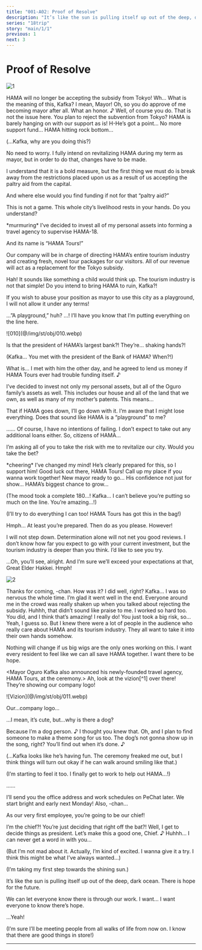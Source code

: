 ```yaml
---
title: "001-A02: Proof of Resolve"
description: "It’s like the sun is pulling itself up out of the deep, dark ocean. There is hope for the future."
series: "18trip"
story: "main/1/1"
previous: 1
next: 3
---
```



# Proof of Resolve

<Divider loc="Ceremony Grounds" />

![1](1.jpg)

<Bubble character="Kafka">
HAMA will no longer be accepting the subsidy from Tokyo!
</Bubble>

<Bubble character="Hakkei">
Wh… What is the meaning of this, Kafka? I mean, Mayor!
</Bubble>

<Bubble character="Kafka">
Oh, so you do approve of me becoming mayor after all. What an honor.&nbsp;♪ Well, of course you do.
</Bubble>

<Bubble character="Hakkei">
That is not the issue here. You plan to reject the subvention from Tokyo? HAMA is barely hanging on with our support as is!
</Bubble>

<Bubble character="Hama Citizen A">
H-He’s got a point…
</Bubble>

<Bubble character="Hama Citizen D">
No more support fund… HAMA hitting rock bottom…
</Bubble>

<Bubble mc>
<p class="t">(...Kafka, why are you doing this?)</p>
</Bubble>

<Bubble character="Kafka">
No need to worry. I fully intend on revitalizing HAMA during my term as mayor, but in order to do that, changes have to be made.

I understand that it is a bold measure, but the first thing we must do is break away from the restrictions placed upon us as a result of us accepting the paltry aid from the capital.
</Bubble>

<Bubble character="Hakkei">
And where else would you find funding if not for that “paltry aid?”

This is not a game. This whole city’s livelihood rests in your hands. Do you understand?
</Bubble>

<Narration>
&ast;murmuring&ast;
</Narration>

<Bubble character="Kafka">
I’ve decided to invest all of my personal assets into forming a travel agency to supervise HAMA-18.

And its name is “HAMA Tours!”

Our company will be in charge of directing HAMA’s entire tourism industry and creating fresh, novel tour packages for our visitors. All of our revenue will act as a replacement for the Tokyo subsidy.
</Bubble>

<Bubble character="Hakkei">
Hah! It sounds like something a child would think up. The tourism industry is not that simple! Do you intend to bring HAMA to ruin, Kafka?!

If you wish to abuse your position as mayor to use this city as a playground, I will not allow it under any terms!
</Bubble>

<Bubble character="Kafka">
…”A playground,” huh?
</Bubble>

<Bubble character="Hakkei">
…!
</Bubble>

<Bubble character="Kafka">
I’ll have you know that I’m putting everything on the line here.
</Bubble>

<p class="obj">![010](@/img/st/obj/010.webp)</p>

<Bubble character="Hama Citizen A">
Is that the president of HAMA’s largest bank?! They’re… shaking hands?!
</Bubble>

<Bubble mc>
<p class="t">(Kafka… You met with the president of the Bank of HAMA? When?!)</p>
</Bubble>

<Bubble character="Hakkei">
What is…
</Bubble>

<Bubble character="Kafka">
I met with him the other day, and he agreed to lend us money if HAMA Tours ever had trouble funding itself.&nbsp;♪

I’ve decided to invest not only my personal assets, but all of the Oguro family’s assets as well. This includes our house and all of the land that we own, as well as many of my mother’s patents. This means…

That if HAMA goes down, I’ll go down with it. I’m aware that I might lose everything. Does that sound like HAMA is a “playground” to me?
</Bubble>

<Bubble character="Hakkei">
……
</Bubble>

<Bubble character="Kafka">
Of course, I have no intentions of failing. I don’t expect to take out any additional loans either. So, citizens of HAMA…

I’m asking all of you to take the risk with me to revitalize our city. Would you take the bet?
</Bubble>

<Narration>
&ast;cheering&ast;
</Narration>

<Bubble character="Hama Citizen B">
I’ve changed my mind! He’s clearly prepared for this, so I support him!
</Bubble>

<Bubble character="Hama Citizen C">
Good luck out there, HAMA Tours! Call up my place if you wanna work together!
</Bubble>

<Bubble character="Hama Citizen D">
New mayor ready to go… His confidence not just for show… HAMA’s biggest chance to grow…
</Bubble>

<Bubble mc>
<p class="t">(The mood took a complete 180…! Kafka… I can’t believe you’re putting so much on the line. You’re amazing…!)</p>

<p class="t">(I’ll try to do everything I can too! HAMA Tours has got this in the bag!)</p>
</Bubble>

<Bubble character="Hakkei">
Hmph… At least you’re prepared. Then do as you please. However!

I will not step down. Determination alone will not net you good reviews. I don’t know how far you expect to go with your current investment, but the tourism industry is deeper than you think. I’d like to see you try.
</Bubble>

<Bubble character="Kafka">
…Oh, you’ll see, alright. And I’m sure we’ll exceed your expectations at that, Great Elder Hakkei.
</Bubble>

<Bubble character="Hakkei">
Hmph!
</Bubble>

<Divider loc="HAMA Streets" />

![2](2.jpg)

<Bubble character="Kafka">
Thanks for coming, <Name first/>-chan. How was it? I did well, right?
</Bubble>

<Bubble mc>
Kafka… I was so nervous the whole time. I’m glad it went well in the end. Everyone around me in the crowd was really shaken up when you talked about rejecting the subsidy.
</Bubble>

<Bubble character="Kafka">
Huhhh, that didn’t sound like praise to me. I worked so hard too.
</Bubble>

<Bubble mc>
You did, and I think that’s amazing! I really do! You just took a big risk, so…
</Bubble>

<Bubble character="Kafka">
Yeah, I guess so. But I knew there were a lot of people in the audience who really care about HAMA and its tourism industry. They all want to take it into their own hands somehow.

Nothing will change if us big wigs are the only ones working on this. I want every resident to feel like we can all save HAMA together. I want there to be hope.
</Bubble>

<Bubble character="News Reporter">
&lt;&NoBreak;Mayor Oguro Kafka also announced his newly-founded travel agency, HAMA Tours, at the ceremony.&NoBreak;&gt;
</Bubble>

<Bubble character="Kafka">
Ah, look at the vizion[^1] over there! They’re showing our company logo!
</Bubble>

<p class="obj">![Vizion](@/img/st/obj/011.webp)</p>

<Bubble mc>
Our…company logo…

…I mean, it’s cute, but…why is there a dog?
</Bubble>

<Bubble character="Kafka">
Because I’m a dog person.&nbsp;♪ I thought you knew that. Oh, and I plan to find someone to make a theme song for us too.
</Bubble>

<Bubble mc>
The dog’s not gonna show up in the song, right?
</Bubble>

<Bubble character="Kafka">
You’ll find out when it’s done.&nbsp;♪
</Bubble>

<Bubble mc>
<p class="t">(...Kafka looks like he’s having fun. The ceremony freaked me out, but I think things will turn out okay if he can walk around smiling like that.)</p>

<p class="t">(I’m starting to feel it too. I finally get to work to help out HAMA…!)</p>
</Bubble>

<Bubble character="Kafka">
……

I’ll send you the office address and work schedules on PeChat later. We start bright and early next Monday! Also, <Name first />-chan…

As our very first employee, you’re going to be our chief!
</Bubble>

<Bubble mc>
I’m the chief?! You’re just deciding that right off the bat?!
</Bubble>

<Bubble character="Kafka">
Well, I get to decide things as president. Let’s make this a good one, Chief.&nbsp;♪
</Bubble>

<Bubble mc>
Huhhh… I can never get a word in with you…

<p class="t">(But I’m not mad about it. Actually, I’m kind of excited. I wanna give it a try. I think this might be what I’ve always wanted…)</p>

<p class="t">(I’m taking my first step towards the shining sun.)</p>
</Bubble>

<Bubble character="Kafka">
It’s like the sun is pulling itself up out of the deep, dark ocean. There is hope for the future.

We can let everyone know there is through our work. I want… I want everyone to know there’s hope.
</Bubble>

<Bubble mc>
…Yeah!

<p class="t">(I’m sure I’ll be meeting people from all walks of life from now on. I know that there are good things in store!)</p>
</Bubble>

---

[^1]: From ビジョン. Seems to be an 18TRIP-invented word for the hologram/screen/billboards that's seen in a lot of the game's environments.
